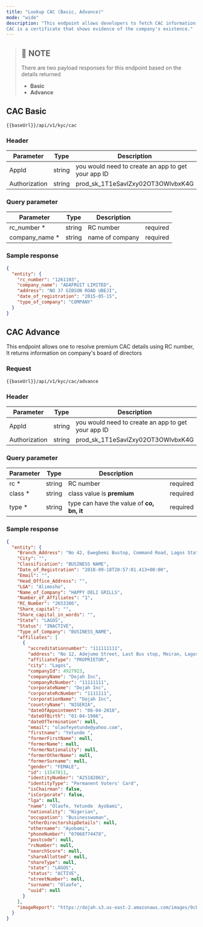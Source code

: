 ```yaml
---
title: "Lookup CAC (Basic, Advance)"
mode: "wide"
description: "This endpoint allows developers to fetch CAC information of customers' company/organization.  
CAC is a certificate that shows evidence of the company's existence."
---
```



> ## 📘 NOTE
> 
> There are two payload responses for this endpoint based on the details returned
> 
> -   **Basic**
> -   **Advance**

## CAC Basic


```text [GET]
{{baseUrl}}/api/v1/kyc/cac
```

### Header

| Parameter | Type | Description |
| --- | --- | --- |
| AppId | string | you would need to create an app to get your app ID |
| Authorization | string | prod_sk_1T1eSavlZxy02OT3OWlvbxK4G |

### Query parameter

| Parameter | Type | Description |  |
| --- | --- | --- | --- |
| rc_number \* | string | RC number | required |
| company_name \* | string | name of company | required |

### Sample response

```json Response
{
  "entity": {
    "rc_number": "1261103",
    "company_name": "ADAFRUIT LIMITED",
    "address": "NO 37 GIBSON ROAD UBEJI",
    "date_of_registration": "2015-05-15",
    "type_of_company": "COMPANY"
  }
}
```

## CAC Advance

This endpoint allows one to resolve premium CAC details using RC number, It returns information on company's board of directors

### Request

```text [GET]
{{baseUrl}}/api/v1/kyc/cac/advance
```

### Header

| Parameter | Type | Description |
| --- | --- | --- |
| AppId | string | you would need to create an app to get your app ID |
| Authorization | string | prod_sk_1T1eSavlZxy02OT3OWlvbxK4G |

### Query parameter

| Parameter | Type | Description |  |
| --- | --- | --- | --- |
| rc \* | string | RC number | required |
| class \* | string | class value is **premium** | required |
| type \* | string | type can have the value of **co, bn, it** | required |

### Sample response

```json [200]
{
  "entity": {
    "Branch_Address": "No 42, Ewegbemi Bustop, Command Road, Lagos State.",
    "City": "",
    "Classification": "BUSINESS NAME",
    "Date_of_Registration": "2018-09-18T20:57:01.413+00:00",
    "Email": "",
    "Head_Office_Address": "",
    "LGA": "Alimosho",
    "Name_of_Company": "HAPPY DELI GRILLS",
    "Number_of_Affiliates": "1",
    "RC_Number": "2653386",
    "Share_capital": "",
    "Share_capital_in_words": "",
    "State": "LAGOS",
    "Status": "INACTIVE",
    "Type_of_Company": "BUSINESS_NAME",
    "affiliates": [
      {
        "accreditationnumber": "111111111",
        "address": "No 12, Adejumo Street, Last Bus stop, Meiran, Lagos State. ",
        "affiliateType": "PROPRIETOR",
        "city": "Lagos",
        "companyId": 4927923,
        "companyName": "Dojah Inc",
        "companyRcNumber": "11111111",
        "corporateName": "Dojah Inc",
        "corporateRcNumber": "1111111",
        "corporationName": "Dojah Inc",
        "countryName": "NIGERIA",
        "dateOfAppointment": "06-04-2018",
        "dateOfBirth": "01-04-1986",
        "dateOfTermination": null,
        "email": "olaofeyetunde@yahoo.com",
        "firstname": "Yetunde ",
        "formerFirstName": null,
        "formerName": null,
        "formerNationality": null,
        "formerOtherName": null,
        "formerSurname": null,
        "gender": "FEMALE",
        "id": 11547811,
        "identityNumber": "A25182063",
        "identityType": "Permanent Voters' Card",
        "isChairman": false,
        "isCorporate": false,
        "lga": null,
        "name": "Olaofe, Yetunde  Ayobami",
        "nationality": "Nigerian",
        "occupation": "Businesswoman",
        "otherDirectorshipDetails": null,
        "othername": "Ayobami",
        "phoneNumber": "07068774478",
        "postcode": null,
        "rcNumber": null,
        "searchScore": null,
        "shareAllotted": null,
        "shareType": null,
        "state": "LAGOS",
        "status": "ACTIVE",
        "streetNumber": null,
        "surname": "Olaofe",
        "uuid": null
      }
    ],
    "imageReport": "https://dojah.s3.us-east-2.amazonaws.com/images/9cb091fe39054148a8e2b07177b7f408.pdf"
  }
}
```

